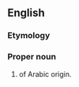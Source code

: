 ==English==

===Etymology===
{{der|en|ar|هِنْدَاوِيّ||Indian}}

===Proper noun===
{{en-proper noun}}

# {{surname|en|from=Arabic}} of Arabic origin.